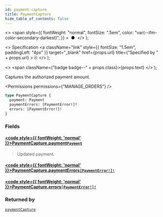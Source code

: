 ```yaml
---
id: payment-capture
title: PaymentCapture
hide_table_of_contents: false
---
```


  <>
    <span
      style={{
        fontWeight: "normal",
        fontSize: ".5em",
        color: "var(--ifm-color-secondary-darkest)",
      }}
    >
      &nbsp;●&nbsp;
    </span>
  </>
);

  <>
    Specification
    <a
      className="link"
      style={{ fontSize: "1.5em", paddingLeft: "4px" }}
      target="\_blank"
      href={props.url}
      title={"Specified by " + props.url}
    >
      ⎘
    </a>
  </>
);

  <>
    <span className={"badge badge--" + props.class}>{props.text}</span>
  </>
);

Captures the authorized payment amount.

<Permissions permissions={"MANAGE_ORDERS"} />

```graphql
type PaymentCapture {
  payment: Payment
  paymentErrors: [PaymentError!]!
  errors: [PaymentError!]!
}
```

### Fields

#### [<code style={{ fontWeight: 'normal' }}>PaymentCapture.<b>payment</b></code>](#)<Bullet />[`Payment`](../../../api-reference/payments/objects/payment) <Badge class="secondary" text="object"/> <Badge class="secondary" text="payments"/>

> Updated payment.

#### [<code style={{ fontWeight: 'normal' }}>PaymentCapture.<b>paymentErrors</b></code>](#)<Bullet />[`[PaymentError!]!`](../../../api-reference/payments/objects/payment-error) <Badge class="secondary" text="non-null"/> <Badge class="secondary" text="object"/> <Badge class="secondary" text="payments"/>

>

#### [<code style={{ fontWeight: 'normal' }}>PaymentCapture.<b>errors</b></code>](#)<Bullet />[`[PaymentError!]!`](../../../api-reference/payments/objects/payment-error) <Badge class="secondary" text="non-null"/> <Badge class="secondary" text="object"/> <Badge class="secondary" text="payments"/>

>

### Returned by

[`paymentCapture`](../../../api-reference/payments/mutations/payment-capture) <Badge class="secondary" text="mutation"/>

